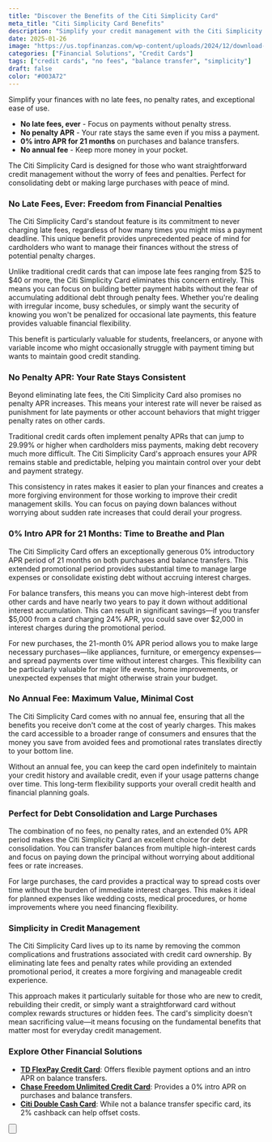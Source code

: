 ```yaml
---
title: "Discover the Benefits of the Citi Simplicity Card"
meta_title: "Citi Simplicity Card Benefits"
description: "Simplify your credit management with the Citi Simplicity Card. No late fees, no penalty APR, and 0% intro APR on purchases and balance transfers."
date: 2025-01-26
image: "https://us.topfinanzas.com/wp-content/uploads/2024/12/download-12-1-1024x536.webp"
categories: ["Financial Solutions", "Credit Cards"]
tags: ["credit cards", "no fees", "balance transfer", "simplicity"]
draft: false
color: "#003A72"
---
```


Simplify your finances with no late fees, no penalty rates, and exceptional ease of use.

- **No late fees, ever** - Focus on payments without penalty stress.
- **No penalty APR** - Your rate stays the same even if you miss a payment.
- **0% intro APR for 21 months** on purchases and balance transfers.
- **No annual fee** - Keep more money in your pocket.

The Citi Simplicity Card is designed for those who want straightforward credit management without the worry of fees and penalties. Perfect for consolidating debt or making large purchases with peace of mind.

### No Late Fees, Ever: Freedom from Financial Penalties

The Citi Simplicity Card's standout feature is its commitment to never charging late fees, regardless of how many times you might miss a payment deadline. This unique benefit provides unprecedented peace of mind for cardholders who want to manage their finances without the stress of potential penalty charges.

Unlike traditional credit cards that can impose late fees ranging from $25 to $40 or more, the Citi Simplicity Card eliminates this concern entirely. This means you can focus on building better payment habits without the fear of accumulating additional debt through penalty fees. Whether you're dealing with irregular income, busy schedules, or simply want the security of knowing you won't be penalized for occasional late payments, this feature provides valuable financial flexibility.

This benefit is particularly valuable for students, freelancers, or anyone with variable income who might occasionally struggle with payment timing but wants to maintain good credit standing.

### No Penalty APR: Your Rate Stays Consistent

Beyond eliminating late fees, the Citi Simplicity Card also promises no penalty APR increases. This means your interest rate will never be raised as punishment for late payments or other account behaviors that might trigger penalty rates on other cards.

Traditional credit cards often implement penalty APRs that can jump to 29.99% or higher when cardholders miss payments, making debt recovery much more difficult. The Citi Simplicity Card's approach ensures your APR remains stable and predictable, helping you maintain control over your debt and payment strategy.

This consistency in rates makes it easier to plan your finances and creates a more forgiving environment for those working to improve their credit management skills. You can focus on paying down balances without worrying about sudden rate increases that could derail your progress.

### 0% Intro APR for 21 Months: Time to Breathe and Plan

The Citi Simplicity Card offers an exceptionally generous 0% introductory APR period of 21 months on both purchases and balance transfers. This extended promotional period provides substantial time to manage large expenses or consolidate existing debt without accruing interest charges.

For balance transfers, this means you can move high-interest debt from other cards and have nearly two years to pay it down without additional interest accumulation. This can result in significant savings—if you transfer $5,000 from a card charging 24% APR, you could save over $2,000 in interest charges during the promotional period.

For new purchases, the 21-month 0% APR period allows you to make large necessary purchases—like appliances, furniture, or emergency expenses—and spread payments over time without interest charges. This flexibility can be particularly valuable for major life events, home improvements, or unexpected expenses that might otherwise strain your budget.

### No Annual Fee: Maximum Value, Minimal Cost

The Citi Simplicity Card comes with no annual fee, ensuring that all the benefits you receive don't come at the cost of yearly charges. This makes the card accessible to a broader range of consumers and ensures that the money you save from avoided fees and promotional rates translates directly to your bottom line.

Without an annual fee, you can keep the card open indefinitely to maintain your credit history and available credit, even if your usage patterns change over time. This long-term flexibility supports your overall credit health and financial planning goals.

### Perfect for Debt Consolidation and Large Purchases

The combination of no fees, no penalty rates, and an extended 0% APR period makes the Citi Simplicity Card an excellent choice for debt consolidation. You can transfer balances from multiple high-interest cards and focus on paying down the principal without worrying about additional fees or rate increases.

For large purchases, the card provides a practical way to spread costs over time without the burden of immediate interest charges. This makes it ideal for planned expenses like wedding costs, medical procedures, or home improvements where you need financing flexibility.

### Simplicity in Credit Management

The Citi Simplicity Card lives up to its name by removing the common complications and frustrations associated with credit card ownership. By eliminating late fees and penalty rates while providing an extended promotional period, it creates a more forgiving and manageable credit experience.

This approach makes it particularly suitable for those who are new to credit, rebuilding their credit, or simply want a straightforward card without complex rewards structures or hidden fees. The card's simplicity doesn't mean sacrificing value—it means focusing on the fundamental benefits that matter most for everyday credit management.

<AdZone id="us_budgetbeepro_4" />

### Explore Other Financial Solutions

- [**TD FlexPay Credit Card**](/financial-solutions/td-flexpay-credit-card-benefits): Offers flexible payment options and an intro APR on balance transfers.
- [**Chase Freedom Unlimited Credit Card**](/financial-solutions/chase-freedom-unlimited-credit-card-benefits): Provides a 0% intro APR on purchases and balance transfers.
- [**Citi Double Cash Card**](/financial-solutions/citi-double-cash-credit-card-benefits): While not a balance transfer specific card, its 2% cashback can help offset costs.

<Button
  label="See Requirements"
  link="/financial-solutions/citi-simplicity-card-requirements"
/>

